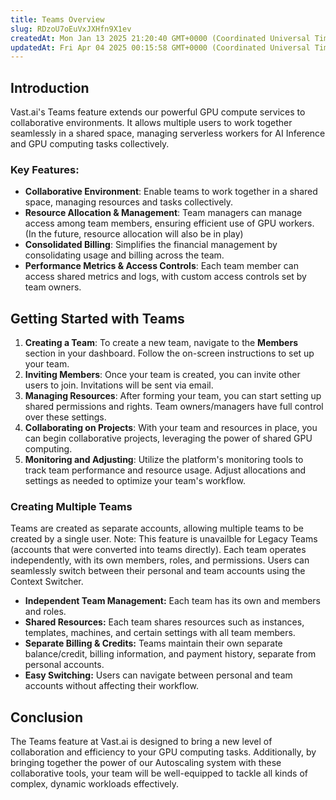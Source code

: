 ```yaml
---
title: Teams Overview
slug: RDzoU7oEuVxJXHfn9X1ev
createdAt: Mon Jan 13 2025 21:20:40 GMT+0000 (Coordinated Universal Time)
updatedAt: Fri Apr 04 2025 00:15:58 GMT+0000 (Coordinated Universal Time)
---
```


## Introduction

Vast.ai's Teams feature extends our powerful GPU compute services to collaborative environments. It allows multiple users to work together seamlessly in a shared space, managing serverless workers for AI Inference and GPU computing tasks collectively.

### Key Features:

- **Collaborative Environment**: Enable teams to work together in a shared space, managing resources and tasks collectively.
- **Resource Allocation & Management**: Team managers can manage access among team members, ensuring efficient use of GPU workers. (In the future, resource allocation will also be in play)
- **Consolidated Billing**: Simplifies the financial management by consolidating usage and billing across the team.
- **Performance Metrics & Access Controls**: Each team member can access shared metrics and logs, with custom access controls set by team owners.

## Getting Started with Teams

1. **Creating a Team**: To create a new team, navigate to the **Members** section in your dashboard. Follow the on-screen instructions to set up your team.
2. **Inviting Members**: Once your team is created, you can invite other users to join. Invitations will be sent via email.
3. **Managing Resources**: After forming your team, you can start setting up shared permissions and rights. Team owners/managers have full control over these settings.
4. **Collaborating on Projects**: With your team and resources in place, you can begin collaborative projects, leveraging the power of shared GPU computing.
5. **Monitoring and Adjusting**: Utilize the platform's monitoring tools to track team performance and resource usage. Adjust allocations and settings as needed to optimize your team's workflow.

### **Creating Multiple Teams**

Teams are created as separate accounts, allowing multiple teams to be created by a single user. Note: This feature is unavailble for Legacy Teams (accounts that were converted into teams directly).  Each team operates independently, with its own members, roles, and permissions. Users can seamlessly switch between their personal and team accounts using the Context Switcher.

- **Independent Team Management:** Each team has its own and members and roles.
- **Shared Resources:** Each team shares resources such as instances, templates, machines, and certain settings with all team members.
- **Separate Billing & Credits:** Teams maintain their own separate balance/credit, billing information, and payment history, separate from personal accounts.
- **Easy Switching:** Users can navigate between personal and team accounts without affecting their workflow.

## Conclusion

The Teams feature at Vast.ai is designed to bring a new level of collaboration and efficiency to your GPU computing tasks. Additionally, by bringing together the power of our Autoscaling system with these collaborative tools, your team will be well-equipped to tackle all kinds of complex, dynamic workloads effectively.

